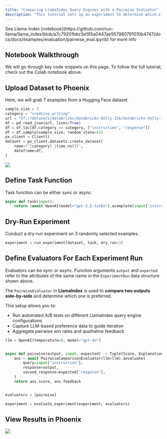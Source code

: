 ```yaml
---
title: "Comparing LlamaIndex Query Engines with a Pairwise Evaluator"
description: "This tutorial sets up an experiment to determine which LlamaIndex query engine is preferred by an evaluation LLM. Using the `PairwiseEvaluator` module, we compare responses from different engines and identify which one produces more helpful or relevant outputs."
---
```



<Info>
See Llama-Index [notebook](https://github.com/run-llama/llama_index/blob/a7c79201bbc5e195a0447ae557980791010b4747/docs/docs/examples/evaluation/pairwise_eval.ipynb) for more info&#x20;
</Info>

## Notebook Walkthrough

We will go through key code snippets on this page. To follow the full tutorial, check out the Colab notebook above.

## Upload Dataset to Phoenix

Here, we will grab 7 examples from a Hugging Face dataset.&#x20;

```python
sample_size = 7
category = "creative_writing"
url = "hf://datasets/databricks/databricks-dolly-15k/databricks-dolly-15k.jsonl"
df = pd.read_json(url, lines=True)
df = df.loc[df.category == category, ["instruction", "response"]]
df = df.sample(sample_size, random_state=42)
px_client = Client()
dataset = px_client.datasets.create_dataset(
    name=f"{category}_{time_ns()}",
    dataframe=df,
)
```

<Frame>
  <img src="https://storage.googleapis.com/arize-phoenix-assets/assets/images/pairwise-eval-cookbook-1.png" />
</Frame>

## Define Task Function

Task function can be either sync or async.

```python
async def task(input):
    return (await OpenAI(model="gpt-3.5-turbo").acomplete(input["instruction"])).text
```

## Dry-Run Experiment

Conduct a dry-run experiment on 3 randomly selected examples.

```python
experiment = run_experiment(dataset, task, dry_run=3)
```

## Define Evaluators For Each Experiment Run

Evaluators can be sync or async. Function arguments `output` and `expected` refer to the attributes of the same name in the `ExperimentRun` data structure shown above.

The `PairwiseEvaluator` in **LlamaIndex** is used to **compare two outputs side-by-side** and determine which one is preferred.

This setup allows you to:

* Run automated A/B tests on different LlamaIndex query engine configurations
* Capture LLM-based preference data to guide iteration
* Aggregate pairwise win rates and qualitative feedback

```python
llm = OpenAI(temperature=0, model="gpt-4o")


async def pairwise(output, input, expected) -> Tuple[Score, Explanation]:
    ans = await PairwiseComparisonEvaluator(llm=llm).aevaluate(
        query=input["instruction"],
        response=output,
        second_response=expected["response"],
    )
    return ans.score, ans.feedback


evaluators = [pairwise]
```

```python
experiment = evaluate_experiment(experiment, evaluators)
```

## View Results in Phoenix

<Frame>
  <img src="https://storage.googleapis.com/arize-phoenix-assets/assets/images/pairwise-eval-cookbook-2.png" />
</Frame>
